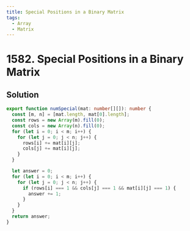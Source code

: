 ```yaml
---
title: Special Positions in a Binary Matrix
tags:
  - Array
  - Matrix
---
```


# 1582. Special Positions in a Binary Matrix

<Badges>
  <LevelBadge level="easy" />
  <TopicBadge name="Array" slug="array" />
  <TopicBadge name="Matrix" slug="matrix" />
</Badges>

## Solution

```typescript filename="solution.ts" copy
export function numSpecial(mat: number[][]): number {
  const [m, n] = [mat.length, mat[0].length];
  const rows = new Array(m).fill(0);
  const cols = new Array(n).fill(0);
  for (let i = 0; i < m; i++) {
    for (let j = 0; j < n; j++) {
      rows[i] += mat[i][j];
      cols[j] += mat[i][j];
    }
  }

  let answer = 0;
  for (let i = 0; i < m; i++) {
    for (let j = 0; j < n; j++) {
      if (rows[i] === 1 && cols[j] === 1 && mat[i][j] === 1) {
        answer += 1;
      }
    }
  }
  return answer;
}
```

<ProblemLink
  codingSite="leetcode"
  href="https://leetcode.com/problems/special-positions-in-a-binary-matrix"
  title="Special Positions in a Binary Matrix"
/>
